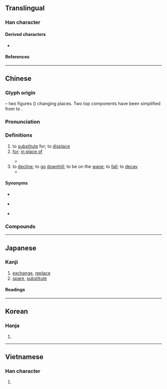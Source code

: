 {{also|賛|暜}}
{{character info}}
==Translingual==
{{stroke order|strokes=12}}

===Han character===
{{Han char|rn=73|rad=曰|as=08|sn=12|four=55603|canj=QOA|ids=⿱㚘曰}}

====Derived characters====
* {{l|mul|[[僣]], [[簮]], [[譛]], [[鐟]], [[䣠]], [[䲋]], [[𠟆]], [[𠾱]], [[𡼫]], [[𢡚]], [[𣚽]], [[𤏖]], [[𥋋]], [[𦅦]], [[𦏋]], [[𦠛]], [[𦻘]], [[𨅕]], [[𩁀]], [[𩅮]], [[𩕗]], [[𩞲]], [[𪍲]], [[𪖽]]}} <!-- 潜 derived from 潛 -->

====References====
{{Han ref|kx=0503.040|dkj=14300|dj=0877.030|hdz=21515.080|uh=66FF}}

----

==Chinese==
{{zh-forms|alt=暜,𤾕,𤽽,㬱}}

===Glyph origin===
{{Han etym}}
{{Han compound|竝|曰|ls=ic}} – two figures ({{lang|zh|竝}}) changing places. Two top components have been simplified from {{zh-l|*立}} to {{zh-l|*夫}}.

===Pronunciation===
{{zh-pron
|m=tì
|c=tai3
|g=ti3
|h=pfs=thai/thi
|j=ti3
|md=tá̤
|mn=ml,jj,yl,tn,kh,tc:thè/xm,qz,jj,lk,tp,km,mg,hc,tc:thòe/qz,tw,xm:thùi/qz,tw,xm:thoeh
|mn_note=thè - literary; thòe/thuì/thoeh - vernacular
|mn-t=ti3/toi3
|mn-t_note=ti3 - literary; toi3 - vernacular
|w=2thi
|mc=y
|oc=y
|ma=
|cat=v,prep
}}

===Definitions===
{{zh-hanzi}}

# to [[substitute]] for; to [[displace]]
# [[for]]; [[in place of]]
#: {{zh-x|他 替 我 去 了 趟 超市。|He went to the supermarket '''for''' me. [Originally, I was the person who should go to the supermarket]}}
#: {{zh-x|需要 我 替 您 聯繫{xì} 工程師 嗎？|Do you need me to contact an engineer '''for''' you?}}
#* {{zh-x|奴才 替 天下 百姓 感激 皇太后 恩典！|I, '''on behalf of''' the people throughout the world, [hereby] express my gratitude for the kindness of the empress dowager!|ref={{w|zh:苍穹之昴 (电视剧)|'''2010''', The Firmament of the Pleiades}}}}
# to [[decline]]; to [[go]] [[downhill]]; to be on the [[wane]]; to [[fall]]; to [[decay]]
#* {{zh-x|曰：「有 謂 一向 嚴 華夷 之 防閑，守 儒 俗 之 界分，則 勢 孤 力 替。尊慕 之 義 無 以 維持。則 不問 俗 之 華夷、人 之 舊新，破 其 畦 稜，而 與 之 成 其 事，亦 時宜 之 一 道 也。其 言 如何？」|tr=Wal: "Yu wi ilhyang eom hwai ji banghan, su yu sok ji gyebun, jeuk se go ryeok '''che'''. Jonmo ji ui mu i yuji. Jeuk bulmun sok ji hwai, in ji gusin, pa gi hyu reung, i yeo ji seong gi sa, yeok siui ji il do ya. Gi eon yeoha?"|He said: "There are those who say that if we always hold firm to the limits of {{w|Hua–Yi distinction|the ''hua'' and the ''yi''}} and keep to the borders between the Confucian and profane worlds, our circumstances shall be forlorn and our strength '''faltering'''. The cause of honoring and commemorating is not upheld thereby. So if we disregard whether the customs are ''hua'' or ''yi'' or whether the people are of the old or new types, breaking these boundaries and achieving our aim along with them, this would also be a way to act appropriately for these times. What do you have to say?"|3=CL-KR|ref='''1946''', writing by ​Kim Yeong'ik ({{lang|zh|金永益}})}}

====Synonyms====
* {{s|to substitute}}
{{zh-syn-saurus|更換}}
* {{s|for}}
{{zh-dial}}
* {{s|to decline}}
{{zh-syn-saurus|衰敗}}

===Compounds===
{{zh-der|一替|一替一句|世代交替|交替|代替|代替品|代替物|代替財|倒替|冒名頂替|凌替|抽替|拉替身兒|捉生替死|接替|接替栽培|新舊交替|更替|替人|替代|替代作用|替代品|替代能源|替僧|替力|替另|替天行道|替子|替工|替手填腳|替換|替死鬼|替狗奪食|替班|替罪羊|替罪羔羊|替考|替聘|替補|替身|替身演員|替頭|替頭兒|槍替|淪替|演替|獻可替否|獻替可否|興替|衰替|輪替|進可替不|進可替否|陵替|隆替|零替|頂替|激素替代療法}}

{{zh-cat|Elementary}}

----

==Japanese==

===Kanji===
{{ja-kanji|grade=c|rs=曰08}}

# [[exchange]], [[replace]]
# [[spare]], [[substitute]]

====Readings====
{{ja-readings
|goon=たい
|kanon=てい
|kun=か-える<か-へる, か-わる<か-はる, すた-れる
}}

----

==Korean==

===Hanja===
{{ko-hanja|바꾸다|바꿀|체}}

# {{hanja form of|체|to [[change]]; [[switch]]}}

----

==Vietnamese==

===Han character===
{{vi-readings|rs=曰08|reading=thế}}

# {{rfdef|vi|sort=曰08}}

{{cln|vi|Han tu}}